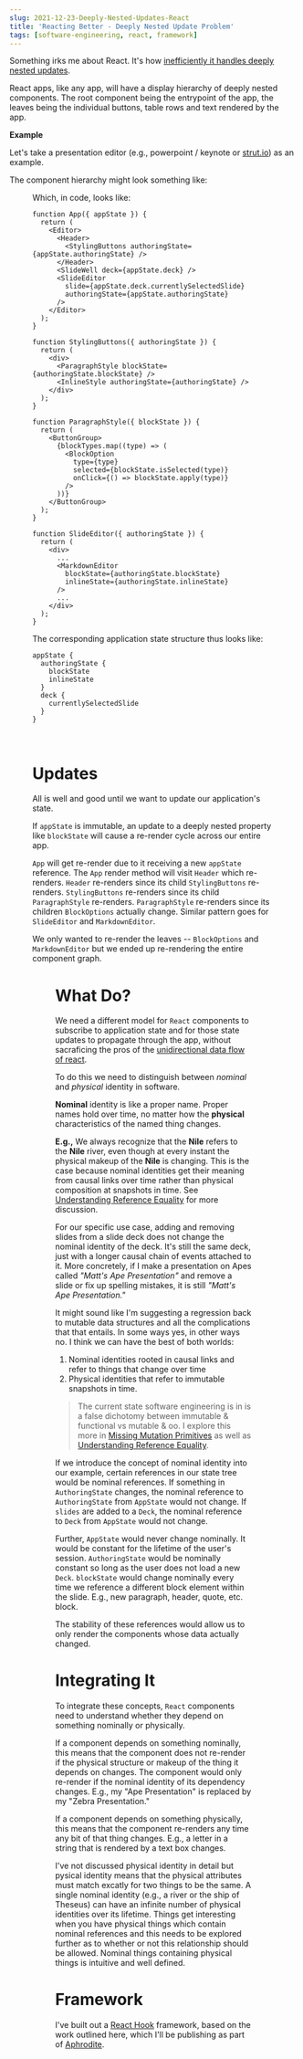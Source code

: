 ```yaml
---
slug: 2021-12-23-Deeply-Nested-Updates-React
title: 'Reacting Better - Deeply Nested Update Problem'
tags: [software-engineering, react, framework]
---
```



Something irks me about React. It's how [inefficiently it handles deeply nested updates](https://youtu.be/AdNJ3fydeao).

React apps, like any app, will have a display hierarchy of deeply nested components. The root component being the entrypoint of the app, the leaves being the individual buttons, table rows and text rendered by the app.

**Example**

Let's take a presentation editor (e.g., powerpoint / keynote or [strut.io](https://strut.io)) as an example.

The component hierarchy might look something like:

<Figure
  url="./blog-assets/deeply-nested-updates/deeply-nested.png"
  description="App Components"
/>

Which, in code, looks like:

```tsx
function App({ appState }) {
  return (
    <Editor>
      <Header>
        <StylingButtons authoringState={appState.authoringState} />
      </Header>
      <SlideWell deck={appState.deck} />
      <SlideEditor
        slide={appState.deck.currentlySelectedSlide}
        authoringState={appState.authoringState}
      />
    </Editor>
  );
}

function StylingButtons({ authoringState }) {
  return (
    <div>
      <ParagraphStyle blockState={authoringState.blockState} />
      <InlineStyle authoringState={authoringState} />
    </div>
  );
}

function ParagraphStyle({ blockState }) {
  return (
    <ButtonGroup>
      {blockTypes.map((type) => (
        <BlockOption
          type={type}
          selected={blockState.isSelected(type)}
          onClick={() => blockState.apply(type)}
        />
      ))}
    </ButtonGroup>
  );
}

function SlideEditor({ authoringState }) {
  return (
    <div>
      ...
      <MarkdownEditor
        blockState={authoringState.blockState}
        inlineState={authoringState.inlineState}
      />
      ...
    </div>
  );
}
```

The corresponding application state structure thus looks like:

```
appState {
  authoringState {
    blockState
    inlineState
  }
  deck {
    currentlySelectedSlide
  }
}
```

<br />

# Updates

All is well and good until we want to update our application's state.

If `appState` is immutable, an update to a deeply nested property like `blockState` will cause a re-render cycle across our entire app.

`App` will get re-render due to it receiving a new `appState` reference. The `App` render method will visit `Header` which re-renders. `Header` re-renders since its child `StylingButtons` re-renders. `StylingButtons` re-renders since its child `ParagraphStyle` re-renders. `ParagraphStyle` re-renders since its children `BlockOptions` actually change. Similar pattern goes for `SlideEditor` and `MarkdownEditor`.

We only wanted to re-render the leaves -- `BlockOptions` and `MarkdownEditor` but we ended up re-rendering the entire component graph.

<Figure
  url="./blog-assets/deeply-nested-updates/deeply-nested-re-render.png"
  description="Everything in <font color='red'>red</font> re-renders, but we only needed to re-render the stuff in <font color='blue'>blue</font>"
/>

# What Do?

We need a different model for `React` components to subscribe to application state and for those state updates to propagate through the app, without sacraficing the pros of the [unidirectional data flow of react](https://reactjs.org/docs/thinking-in-react.html).

To do this we need to distinguish between _nominal_ and _physical_ identity in software.

**Nominal** identity is like a proper name. Proper names hold over time, no matter how the **physical** characteristics of the named thing changes.

**E.g.,** We always recognize that the **Nile** refers to the **Nile** river, even though at every instant the physical makeup of the **Nile** is changing. This is the case because nominal identities get their meaning from causal links over time rather than physical composition at snapshots in time. See [Understanding Reference Equality](2021-12-17-Object-Identity) for more discussion.

For our specific use case, adding and removing slides from a slide deck does not change the nominal identity of the deck. It's still the same deck, just with a longer causal chain of events attached to it. More concretely, if I make a presentation on Apes called _"Matt's Ape Presentation"_ and remove a slide or fix up spelling mistakes, it is still _"Matt's Ape Presentation."_

It might sound like I'm suggesting a regression back to mutable data structures and all the complications that that entails. In some ways yes, in other ways no. I think we can have the best of both worlds:

1. Nominal identities rooted in causal links and refer to things that change over time
2. Physical identities that refer to immutable snapshots in time.

> The current state software engineering is in is a false dichotomy between immutable & functional vs mutable & oo. I explore this more in [Missing Mutation Primitives](2021-12-16-Missing-Mutation-Primitives) as well as [Understanding Reference Equality](2021-12-17-Object-Identity).

If we introduce the concept of nominal identity into our example, certain references in our state tree would be nominal references. If something in `AuthoringState` changes, the nominal reference to `AuthoringState` from `AppState` would not change. If `slides` are added to a `Deck`, the nominal reference to `Deck` from `AppState` would not change.

Further, `AppState` would never change nominally. It would be constant for the lifetime of the user's session. `AuthoringState` would be nominally constant so long as the user does not load a new `Deck`. `blockState` would change nominally every time we reference a different block element within the slide. E.g., new paragraph, header, quote, etc. block.

The stability of these references would allow us to only render the components whose data actually changed.

# Integrating It

To integrate these concepts, `React` components need to understand whether they depend on something nominally or physically.

If a component depends on something nominally, this means that the component does not re-render if the physical structure or makeup of the thing it depends on changes. The component would only re-render if the nominal identity of its dependency changes. E.g., my "Ape Presentation" is replaced by my "Zebra Presentation."

If a component depends on something physically, this means that the component re-renders any time any bit of that thing changes. E.g., a letter in a string that is rendered by a text box changes.

I've not discussed physical identity in detail but pysical identity means that the physical attributes must match excatly for two things to be the same. A single nominal identity (e.g., a river or the ship of Theseus) can have an infinite number of physical identities over its lifetime. Things get interesting when you have physical things which contain nominal references and this needs to be explored further as to whether or not this relationship should be allowed. Nominal things containing physical things is intuitive and well defined.

# Framework

I've built out a [React Hook](https://reactjs.org/docs/hooks-intro.html) framework, based on the work outlined here, which I'll be publishing as part of [Aphrodite](https://github.com/tantaman/aphrodite).

